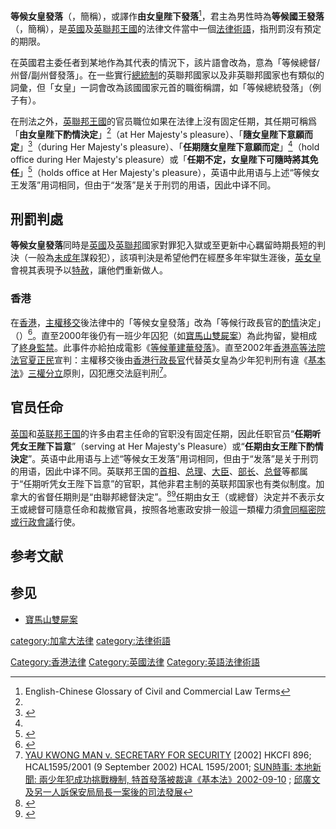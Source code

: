 {{refimprove|time=2015-09-05T01:30:50+00:00}}
{{NoteTA
|G1=PoliticiansUK
}}
{{legal}}
'''等候女皇發落'''（{{lang-en|'''At Her Majesty's pleasure'''}}，簡稱{{lang|en|Queen's pleasure}}），或譯作'''由女皇陛下發落'''<ref name="#1">English-Chinese Glossary of Civil and Commercial Law Terms</ref>，君主為男性時為'''等候國王發落'''（{{lang-en|His Majesty's pleasure}}，簡稱{{lang|en|King's pleasure}}），是[[英國|英國]]及[[英聯邦王國|英聯邦王國]]的法律文件當中一個[[法律術語|法律術語]]，指刑罰沒有預定的期限。

在英國君主委任者到某地作為其代表的情況下，該片語會改為{{lang|en|At the Governor's pleasure}}，意為「等候總督/州督/副州督發落」。在一些實行[[總統制|總統制]]的英聯邦國家以及非英聯邦國家也有類似的詞彙，但「女皇」一詞會改為該國國家元首的職銜稱謂，如「等候總統發落」（例子有{{link-en|等候總統發落 (新加坡)|The President's Pleasure (Singapore)|新加坡}}）。

在刑法之外，[[英聯邦王國|英聯邦王國]]的官员職位如果在法律上沒有固定任期，其任期可稱爲「'''由女皇陛下酌情決定'''」<ref name="#1"/>（at Her Majesty's pleasure）、「'''隨女皇陛下意願而定'''」<ref name=":0">{{Cite web|title=第33A章 《合作社規則》|url=https://www.elegislation.gov.hk/hk/cap33A!en-zh-Hant-HK|access-date=2022-03-26|work=www.elegislation.gov.hk|publisher=電子版香港法例}}</ref>（during Her Majesty's pleasure）、「'''任期隨女皇陛下意願而定'''」<ref name=":0" />（hold office during Her Majesty's pleasure）或「'''任期不定，女皇陛下可隨時將其免任'''」<ref>{{Cite web|title=第469章 《職業性失聰(補償)條例》 ── 附表1 關於管理局及其成員的條文|url=https://www.elegislation.gov.hk/hk/cap469!en-zh-Hant-HK/sch1|access-date=2022-03-26|work=www.elegislation.gov.hk|publisher=電子版香港法例}}</ref>（holds office at Her Majesty's pleasure），英语中此用语与上述“等候女王发落”用词相同，但由于“发落”是关于刑罚的用语，因此中译不同。

== 刑罰判處 ==
'''等候女皇發落'''同時是[[英國|英國]]及[[英聯邦|英聯邦]]國家對罪犯入獄或至更新中心羈留時期長短的判決（一般為[[未成年人|未成年]]謀殺犯），該項判決是希望他們在經歷多年牢獄生涯後，[[英國君主|英女皇]]會視其表現予以[[特赦|特赦]]，讓他們重新做人。

=== 香港 ===
在[[香港|香港]]，[[香港主權移交|主權移交]]後法律中的「等候女皇發落」改為「等候行政長官的[[酌情|酌情]]決定」（{{lang|en|The discretion of the Chief Executive}}）<ref>{{cite web|title=長期監禁刑罰覆核條例|url=https://www.elegislation.gov.hk/hk/cap524!zh-Hant-hk|website=電子版香港法例|accessdate=2017-03-18}}</ref>。直至2000年後仍有一班少年囚犯（如[[寶馬山雙屍案|寶馬山雙屍案]]）為此拘留，變相成了[[終身監禁|終身監禁]]。此事件亦給拍成電影《[[等候董建華發落|等候董建華發落]]》。直至2002年[[香港高等法院|香港高等法院]][[法官|法官]][[夏正民|夏正民]]宣判：主權移交後由[[香港行政長官|香港行政長官]]代替英女皇為少年犯判刑有違《[[香港基本法|基本法]]》[[三權分立|三權分立]]原則，囚犯應交法庭判刑<ref>[http://www.hklii.hk/cgi-bin/sinodisp/eng/hk/cases/hkcfi/2002/896.html YAU KWONG MAN  v. SECRETARY FOR SECURITY] [2002] HKCFI 896; HCAL1595/2001 (9 September 2002) HCAL 1595/2001; [http://the-sun.on.cc/channels/news/20020910/20020910031240_0001.html SUN時事: 本地新聞: 兩少年犯成功挑戰機制, 特首發落被裁違《基本法》2002-09-10] {{Wayback|url=http://the-sun.on.cc/channels/news/20020910/20020910031240_0001.html |date=20170808024449 }}; [https://www.webcitation.org/6Bgc1a8BS?url=http://www.doj.gov.hk/eng/public/basiclaw/cbasic7-5.pdf?http%3A%2F%2Fwww.doj.gov.hk%2Feng%2Fpublic%2Fbasiclaw%2Fcbasic7-5.pdf 邱廣文及另一人訴保安局局長一案後的司法發展]</ref>。

== 官员任命 ==
[[英国|英国]]和[[英联邦王国|英联邦王国]]的许多由君主任命的官职没有固定任期，因此任职官员“'''任期听凭女王陛下旨意'''”（serving at Her Majesty's Pleasure）或“'''任期由女王陛下酌情決定'''”。英语中此用语与上述“等候女王发落”用词相同，但由于“发落”是关于刑罚的用语，因此中译不同。英联邦王国的[[首相|首相]]、[[总理|总理]]、[[大臣|大臣]]、[[部长|部长]]、[[总督|总督]]等都属于“任期听凭女王陛下旨意”的官职，其他非君主制的英联邦国家也有类似制度。加拿大的省督任期則是“由聯邦總督決定”。<ref>{{Citation| last=Victoria| author-link=Queen Victoria| publication-date=29 March 1867| title=Constitution Act, 1867| series=V.59| publication-place=Westminster| publisher=Queen's Printer| url=http://www.solon.org/Constitutions/Canada/English/ca_1867.html| accessdate=21 January 2010| archiveurl= https://web.archive.org/web/20100203024121/http://www.solon.org/Constitutions/Canada/English/ca_1867.html| archivedate=3 February 2010| deadurl=no}}</ref><ref>{{Citation| last=Victoria| author-link=Queen Victoria| publication-date=1 January 1901| title=Commonwealth of Australia Constitution Act| series=II.62| publication-place=Westminster| publisher=Queen's Printer| url=http://www.comlaw.gov.au/Series/C2004Q00685| accessdate=21 January 2010| archive-date=2015-09-15| archive-url=https://web.archive.org/web/20150915162907/https://www.comlaw.gov.au/Series/C2004Q00685| dead-url=no}}</ref>任期由女王（或總督）決定并不表示女王或總督可隨意任命和裁撤官員，按照各地憲政安排一般這一類權力須[[女王會同樞密院|會同樞密院或行政會議]]行使。

==参考文献==
{{Reflist}}

==参见==
*[[寶馬山雙屍案|寶馬山雙屍案]]

[[Category:香港法律|Category:香港法律]]
[[Category:英國法律|Category:英國法律]]
[[category:加拿大法律|category:加拿大法律]]
[[category:法律術語|category:法律術語]]
[[Category:英語法律術語|Category:英語法律術語]]